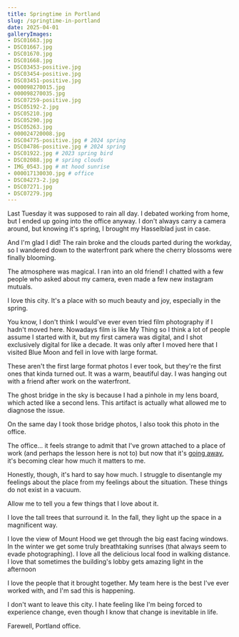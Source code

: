 ```yaml
---
title: Springtime in Portland
slug: /springtime-in-portland
date: 2025-04-01
galleryImages:
- DSC01663.jpg
- DSC01667.jpg
- DSC01670.jpg
- DSC01668.jpg
- DSC03453-positive.jpg
- DSC03454-positive.jpg
- DSC03451-positive.jpg
- 000098270015.jpg
- 000098270035.jpg
- DSC07259-positive.jpg
- DSC05192-2.jpg
- DSC05210.jpg
- DSC05290.jpg
- DSC05263.jpg
- 000024720008.jpg
- DSC04775-positive.jpg # 2024 spring
- DSC04786-positive.jpg # 2024 spring
- DSC01922.jpg # 2023 spring bird
- DSC02088.jpg # spring clouds
- IMG_0543.jpg # mt hood sunrise
- 000017130030.jpg # office
- DSC04273-2.jpg
- DSC07271.jpg
- DSC07279.jpg
---
```


Last Tuesday it was supposed to rain all day. I debated working from home,
but I ended up going into the office anyway. I don't always carry a camera around,
but knowing it's spring, I brought my Hasselblad just in case.

And I'm glad I did! The rain broke and the clouds parted during the workday, so I wandered down 
to the waterfront park where the cherry blossoms were finally blooming.

<PostImageGroup>
  <PostImage props={props} index={0} />
  <PostImage props={props} index={1} />
  <PostImage props={props} index={2} />
  <PostImage props={props} index={3} />
</PostImageGroup>

The atmosphere was magical. I ran into an old friend! I chatted with a few
people who asked about my camera, even made a few new instagram mutuals.

I love this city. It's a place with so much beauty and joy, especially
in the spring.

<PostImageGroup>
  <PostImage props={props} index={17} />
  <PostImage props={props} index={15} />
  <PostImage props={props} index={18} />
  <PostImage props={props} index={16} />
</PostImageGroup>

You know, I don't think I would've ever even tried film photography if I hadn't moved
here. Nowadays film is like My Thing so I think a lot of people assume I started
with it, but my first camera was digital, and I shot exclusively digital for
like a decade. It was only after I moved here that I visited Blue Moon
and fell in love with large format.

<PostImageGroup>
  <PostImage props={props} index={4} />
  <PostImage props={props} index={5} />
</PostImageGroup>

These aren't the first large format photos I ever took, but they're the first
ones that kinda turned out. It was a warm,
beautiful day. I was hanging out with a friend after work on the waterfront. 

The ghost bridge in the sky is because I had a pinhole in
my lens board, which acted like a second lens. This artifact is actually
what allowed me to diagnose the issue.

On the same day I took those bridge photos, I also took this photo in the office.

<PostImageGroup>
  <PostImage props={props} index={6} />
</PostImageGroup>

The office... it feels strange to admit that I've grown attached to a place of work
(and perhaps the lesson here is not to) but now that it's
[going away](https://www.oregonlive.com/silicon-forest/2025/03/adobe-will-close-downtown-portland-office.html),
it's becoming clear how much it matters to me. 

Honestly, though, it's hard to say how much. I struggle to disentangle my feelings about
the place from my feelings about the situation. These things do not exist in a vacuum. 

Allow me to tell you a few things that I love about it.

I love the tall trees that surround it. In the fall, they light up the space in a magnificent way.

<PostImageGroup>
  <PostImage props={props} index={14} />
  <PostImage props={props} index={7} />
  <PostImage props={props} index={10} />
  <PostImage props={props} index={8} />
  <PostImage props={props} index={11} />
  <PostImage props={props} index={12} />
  <PostImage props={props} index={13} />
</PostImageGroup>

I love the view of Mount Hood we get through the big east facing windows.
In the winter we get some truly breathtaking sunrises (that always seem to
evade photographing). I love all the delicious local food in walking distance.
I love that sometimes the building's lobby gets amazing light in the afternoon

<PostImageGroup>
  <PostImage props={props} index={19} />
  <PostImage props={props} index={9} />
</PostImageGroup>

I love the people that it brought together. My team here is the best I've ever
worked with, and I'm sad this is happening.

I don't want to leave this city. I hate feeling like I'm being forced to experience
change, even though I know that change is inevitable in life.

<PostImageGroup>
  <PostImage props={props} index={20} />
  <PostImage props={props} index={21} />
  <PostImage props={props} index={22} />
  <PostImage props={props} index={23} />
</PostImageGroup>

Farewell, Portland office.
